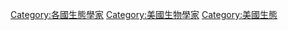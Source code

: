 <!--{{Fooian biologist types|
|Field=Ecology|
|Profession=Ecologists|
|profession=ecologists|
|Nationality=American|
|Country=United States}}-->

[[Category:各國生態學家|Category:各國生態學家]]
[[Category:美國生物學家|Category:美國生物學家]]
[[Category:美國生態|Category:美國生態]]